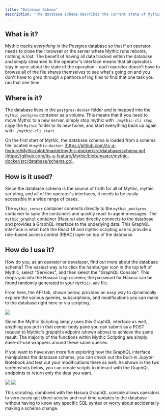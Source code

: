 ```yaml
---
title: "Database Schema"
description: "The database schema describes the current state of Mythic within the `mythic_postgres` Docker container."
---
```


## What is it?

 Mythic tracks *everything* in the Postgres database so that if an operator needs to close their browser or the server where Mythic runs reboots, nothing is lost. The benefit of having all data tracked within the database and simply streamed to the operator's interface means that all operators stay in sync about the state of the operation - each operator doesn't have to browse all of the file shares themselves to see what's going on and you don't have to grep through a plethora of log files to find that one task you ran that one time.

## Where is it?

The database lives in the `postgres-docker` folder and is mapped into the `mythic_postgres` container as a volume. This means that if you need to move Mythic to a new server, simply stop mythic with `./mythic-cli stop`, copy the `Mythic` folder to its new home, and start everything back up again with `./mythic-cli start`.

On the first start of Mythic, the database schema is loaded from a schema file located in `mythic-docker`: [https://github.com/its-a-feature/Mythic/blob/master/mythic-docker/src/database/schema.go](https://github.com/its-a-feature/Mythic/blob/master/mythic-docker/src/database/schema.go).

## How is it used?

Since the database schema is the source of truth for all of Mythic, mythic scripting, and all of the operator's interfaces, it needs to be easily accessible in a wide range of cases.

The `mythic_server` container connects directly to the `mythic_postgres` container to sync the containers and quickly react to agent messages. The `mythic_graphql` container (Hasura) also directly connects to the database and provides a GraphQL interface to the underlying data. This GraphQL interface is what both the React UI and mythic scripting use to provide a role-based access control (RBAC) layer on top of the database.

## How do I use it?

How do you, as an operator or developer, find out more about the database schema? The easiest way is to click the hamburger icon in the top left of Mythic, select "Services", and then select the "GraphQL Console". This drops you into the Hasura Login screen; the password for Hasura can be found randomly generated in your `Mythic/.env` file.

From here, the API tab, shown below, provides an easy way to dynamically explore the various queries, subscriptions, and modifications you can make to the database right here or via scripting.

<Frame caption="Hasura Console">
  <img src="/images/version-3.0/image-28.webp"/>
</Frame>

Since the Mythic Scripting simply uses this GraphQL interface as well, anything you put in that center body pane you can submit as a POST request to Mythic's grapqhl endpoint (shown above) to achieve the same result. The majority of the functions within Mythic Scripting are simply ease-of-use wrappers around these same queries.

If you want to have even more fun exploring how the GraphQL interface manipulates the database schema, you can check out the built-in Jupyter Notebook and test out your modifications there as well. As shown in the two screenshots below, you can create scripts to interact with the GraphQL endpoints to return only the data you want.

<Frame caption="Hasura Console">
  <img src="/images/version-3.0/image-29.webp"/>
</Frame>

<Frame caption="Hasura Console">
  <img src="/images/version-3.0/image-30.webp"/>
</Frame>

This scripting, combined with the Hasura GraphQL console allows operators to very easily get direct access and real-time updates to the database without having to know any specific SQL syntax or worry about accidentally making a schema change.
